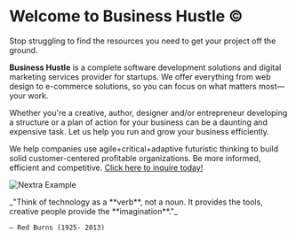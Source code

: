 
<script async src="https://tally.so/widgets/embed.js"></script>

<script>
window.TallyConfig = {
  "formId": "wdW7ZN",
  "popup": {
    "emoji": {
      "text": "👋",
      "animation": "wave"
    }
  }
};
</script>

# Welcome to Business Hustle ©

Stop struggling to find the resources you need to get your project off the ground. 


**Business Hustle** is a complete software development solutions and digital marketing services provider for startups. We offer everything from web design to e-commerce solutions, so you can focus on what matters most—your work.

Whether you're a creative, author, designer and/or entrepreneur developing a structure or a plan of action for your business can be a daunting and expensive task. Let us help you run and grow your business efficiently. 

We help companies use agile+critical+adaptive futuristic thinking to build solid customer-centered profitable organizations. Be more informed, efficient and competitive. [Click here to inquire today!](https://bit.ly/business-hustle)

<Bleed>![Nextra Example](../public/hpg.gif)</Bleed>

<Bleed>
  <div style={{ border: '1px solid #888', padding: '4rem 2.5rem', textAlign: 'center' }}>
    _"Think of technology as a **verb**, not a noun. It provides the tools, creative people provide the **imagination**."_

    — Red Burns (1925- 2013)

  </div>
</Bleed>
